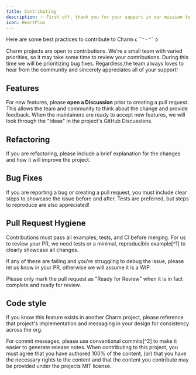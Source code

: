 ```yaml
---
title: Contributing
description: ✨ First off, thank you for your support in our mission to make terminals glamorous! ✨
icon: HeartPlus
---
```




Here are some best practices to contribute to Charm ૮ ˶ᵔ ᵕ ᵔ˶ ა

Charm projects are open to contributions. We're a small team with varied
priorities, so it may take some time to review your contributions. During this
time we will be prioritizing bug fixes. Regardless,the team always loves to
hear from the community and sincerely appreciates all of your support!

## Features

For new features, please **open a Discussion** prior to creating a pull request. This
allows the team and community to think about the change and provide feedback.
When the maintainers are ready to accept new features, we will look through the
"Ideas" in the project's GitHub Discussions.

## Refactoring

If you are refactoring, please include a brief explanation for the changes and
how it will improve the project.

## Bug Fixes

If you are reporting a bug or creating a pull request, you must include clear
steps to showcase the issue before and after. Tests are preferred, but steps to
reproduce are also appreciated!

## Pull Request Hygiene

Contributions must pass all examples, tests, and CI before merging. For us to
review your PR, we need tests or a minimal, reproducible example[^1] to clearly
showcase all changes.

If any of these are failing and you're struggling to debug the issue, please let
us know in your PR, otherwise we will assume it is a WIP.

Please only mark the pull request as "Ready for Review" when it is in fact
complete and ready for review.

## Code style

If you know this feature exists in another Charm project, please reference that
project's implementation and messaging in your design for consistency across the
org.

For commit messages, please use conventional commits[^2] to make it easier to
generate release notes.
<Callout type="warning" title="Caution!">
 When contributing to this project, you must agree that you have authored 100%
 of the content, (or) that you have the necessary rights to the content and
 that the content you contribute may be provided under the projects MIT
 license.
</Callout>

